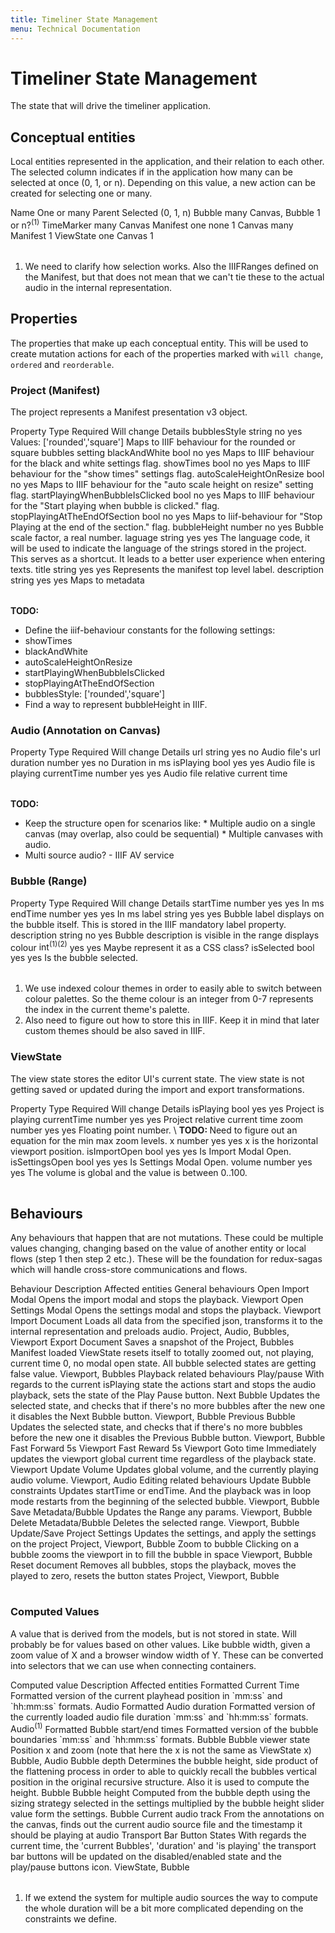 ```yaml
---
title: Timeliner State Management
menu: Technical Documentation
---
```


# Timeliner State Management

The state that will drive the timeliner application.

## Conceptual entities

Local entities represented in the application, and their relation to each other. The selected column indicates if in the application how many can be selected at once (0, 1, or n). Depending on this value, a new action can be created for selecting one or many.


<Table>
  <Table.Header>
    <Table.Row>
        <Table.Cell>Name</Table.Cell>
        <Table.Cell>One or many</Table.Cell>
        <Table.Cell>Parent</Table.Cell>
        <Table.Cell>Selected (0, 1, n)</Table.Cell>
      </Table.Row>
  </Table.Header>
  <Table.Row>
    <Table.Cell>Bubble</Table.Cell>
    <Table.Cell>many</Table.Cell>
    <Table.Cell>Canvas, Bubble</Table.Cell>
    <Table.Cell>1 or n?<sup>(1)</sup></Table.Cell>
  </Table.Row>
  <Table.Row>
    <Table.Cell>TimeMarker</Table.Cell>
    <Table.Cell>many</Table.Cell>
    <Table.Cell>Canvas</Table.Cell>
    <Table.Cell></Table.Cell>
  </Table.Row>
  <Table.Row>
    <Table.Cell>Manifest</Table.Cell>
    <Table.Cell>one</Table.Cell>
    <Table.Cell>none</Table.Cell>
    <Table.Cell>1</Table.Cell>
  </Table.Row>
  <Table.Row>
    <Table.Cell>Canvas</Table.Cell>
    <Table.Cell>many</Table.Cell>
    <Table.Cell>Manifest</Table.Cell>
    <Table.Cell>1</Table.Cell>
  </Table.Row>
  <Table.Row>
    <Table.Cell>ViewState</Table.Cell>
    <Table.Cell>one</Table.Cell>
    <Table.Cell>Canvas</Table.Cell>
    <Table.Cell>1</Table.Cell>
  </Table.Row>
</Table>




1.  We need to clarify how selection works. Also the IIIFRanges defined on the Manifest, but that does not mean that we can't tie these to the actual audio in the internal representation. 


## Properties

The properties that make up each conceptual entity. This will be used to create mutation actions for each of the properties marked with `will change`, `ordered` and `reorderable`.


### Project (Manifest)

The project represents a Manifest presentation v3 object.


<Table>
  <Table.Header>
    <Table.Row>
      <Table.Cell>Property</Table.Cell>
      <Table.Cell>Type</Table.Cell>
      <Table.Cell>Required</Table.Cell>
      <Table.Cell>Will change</Table.Cell>
      <Table.Cell>Details</Table.Cell>
    </Table.Row>
  </Table.Header>
  <Table.Row>
    <Table.Cell>bubblesStyle</Table.Cell>
    <Table.Cell>string</Table.Cell>
    <Table.Cell>no</Table.Cell>
    <Table.Cell>yes</Table.Cell>
    <Table.Cell>Values: ['rounded','square']
Maps to IIIF behaviour for the rounded or square bubbles setting 
</Table.Cell>
  </Table.Row>
  <Table.Row>
    <Table.Cell>blackAndWhite</Table.Cell>
    <Table.Cell>bool</Table.Cell>
    <Table.Cell>no</Table.Cell>
    <Table.Cell>yes</Table.Cell>
    <Table.Cell>Maps to IIIF behaviour for the black and white settings flag.</Table.Cell>
  </Table.Row>
  <Table.Row>
    <Table.Cell>showTimes</Table.Cell>
    <Table.Cell>bool</Table.Cell>
    <Table.Cell>no</Table.Cell>
    <Table.Cell>yes</Table.Cell>
    <Table.Cell>Maps to IIIF behaviour for the "show times" settings flag.</Table.Cell>
  </Table.Row>
  <Table.Row>
    <Table.Cell>autoScaleHeightOnResize</Table.Cell>
    <Table.Cell>bool</Table.Cell>
    <Table.Cell>no</Table.Cell>
    <Table.Cell>yes</Table.Cell>
    <Table.Cell>Maps to IIIF behaviour for the "auto scale height on resize" setting flag.</Table.Cell>
  </Table.Row>
  <Table.Row>
    <Table.Cell>startPlayingWhenBubbleIsClicked</Table.Cell>
    <Table.Cell>bool</Table.Cell>
    <Table.Cell>no</Table.Cell>
    <Table.Cell>yes</Table.Cell>
    <Table.Cell>Maps to IIIF behaviour for the "Start playing when bubble is clicked." flag.</Table.Cell>
  </Table.Row>
  <Table.Row>
    <Table.Cell>stopPlayingAtTheEndOfSection</Table.Cell>
    <Table.Cell>bool</Table.Cell>
    <Table.Cell>no</Table.Cell>
    <Table.Cell>yes</Table.Cell>
    <Table.Cell>Maps to Iiif-behaviour for "Stop Playing at the end of the section." flag.</Table.Cell>
  </Table.Row>
  <Table.Row>
    <Table.Cell>bubbleHeight</Table.Cell>
    <Table.Cell>number</Table.Cell>
    <Table.Cell>no</Table.Cell>
    <Table.Cell>yes</Table.Cell>
    <Table.Cell>Bubble scale factor, a real number.</Table.Cell>
  </Table.Row>
  <Table.Row>
    <Table.Cell>laguage</Table.Cell>
    <Table.Cell>string</Table.Cell>
    <Table.Cell>yes</Table.Cell>
    <Table.Cell>yes</Table.Cell>
    <Table.Cell>The language code, it will be used to indicate the language of the strings stored in the project. This serves as a shortcut. It leads to a better user experience when entering texts.</Table.Cell>
  </Table.Row>
  <Table.Row>
    <Table.Cell>title</Table.Cell>
    <Table.Cell>string</Table.Cell>
    <Table.Cell>yes</Table.Cell>
    <Table.Cell>yes</Table.Cell>
    <Table.Cell>Represents the manifest top level label.</Table.Cell>
  </Table.Row>
  <Table.Row>
    <Table.Cell>description</Table.Cell>
    <Table.Cell>string</Table.Cell>
    <Table.Cell>yes</Table.Cell>
    <Table.Cell>yes</Table.Cell>
    <Table.Cell>Maps to metadata</Table.Cell>
  </Table.Row>
</Table>


**TODO:** 



*   Define the iiif-behaviour constants for the following settings: 
*   showTimes
*   blackAndWhite
*   autoScaleHeightOnResize
*   startPlayingWhenBubbleIsClicked
*   stopPlayingAtTheEndOfSection
*   bubblesStyle: ['rounded','square']
*   Find a way to represent bubbleHeight in IIIF.


### Audio (Annotation on Canvas)


<Table>
  <Table.Header>
    <Table.Row>
      <Table.Cell>Property</Table.Cell>
      <Table.Cell>Type</Table.Cell>
      <Table.Cell>Required</Table.Cell>
      <Table.Cell>Will change</Table.Cell>
      <Table.Cell>Details</Table.Cell>
    </Table.Row>
  </Table.Header>
  <Table.Row>
    <Table.Cell>url</Table.Cell>
    <Table.Cell>string</Table.Cell>
    <Table.Cell>yes</Table.Cell>
    <Table.Cell>no</Table.Cell>
    <Table.Cell>Audio file's url</Table.Cell>
  </Table.Row>
  <Table.Row>
    <Table.Cell>duration</Table.Cell>
    <Table.Cell>number</Table.Cell>
    <Table.Cell>yes</Table.Cell>
    <Table.Cell>no</Table.Cell>
    <Table.Cell>Duration in ms</Table.Cell>
  </Table.Row>
  <Table.Row>
    <Table.Cell>isPlaying</Table.Cell>
    <Table.Cell>bool</Table.Cell>
    <Table.Cell>yes</Table.Cell>
    <Table.Cell>yes</Table.Cell>
    <Table.Cell>Audio file is playing</Table.Cell>
  </Table.Row>
  <Table.Row>
    <Table.Cell>currentTime</Table.Cell>
    <Table.Cell>number</Table.Cell>
    <Table.Cell>yes</Table.Cell>
    <Table.Cell>yes</Table.Cell>
    <Table.Cell>Audio file relative current time</Table.Cell>
  </Table.Row>
</Table>


**TODO:** 



*   Keep the structure open for scenarios like: *   Multiple audio on a single canvas (may overlap, also could be sequential)  *   Multiple canvases with audio.
*   Multi source audio? - IIIF AV service 


### Bubble (Range)


<Table>
  <Table.Header>
    <Table.Row>
      <Table.Cell>Property</Table.Cell>
      <Table.Cell>Type</Table.Cell>
      <Table.Cell>Required</Table.Cell>
      <Table.Cell>Will change</Table.Cell>
      <Table.Cell>Details</Table.Cell>
    </Table.Row>
  </Table.Header>
  <Table.Row>
    <Table.Cell>startTime</Table.Cell>
    <Table.Cell>number</Table.Cell>
    <Table.Cell>yes</Table.Cell>
    <Table.Cell>yes</Table.Cell>
    <Table.Cell>In ms</Table.Cell>
  </Table.Row>
  <Table.Row>
    <Table.Cell>endTime</Table.Cell>
    <Table.Cell>number</Table.Cell>
    <Table.Cell>yes</Table.Cell>
    <Table.Cell>yes</Table.Cell>
    <Table.Cell>In ms</Table.Cell>
  </Table.Row>
  <Table.Row>
    <Table.Cell>label</Table.Cell>
    <Table.Cell>string</Table.Cell>
    <Table.Cell>yes</Table.Cell>
    <Table.Cell>yes</Table.Cell>
    <Table.Cell>Bubble label displays on the bubble itself. This is stored in the IIIF mandatory label property.</Table.Cell>
  </Table.Row>
  <Table.Row>
    <Table.Cell>description</Table.Cell>
    <Table.Cell>string</Table.Cell>
    <Table.Cell>no</Table.Cell>
    <Table.Cell>yes</Table.Cell>
    <Table.Cell>Bubble description is visible in the range displays</Table.Cell>
  </Table.Row>
  <Table.Row>
    <Table.Cell>colour</Table.Cell>
    <Table.Cell>int<sup>(1)(2)</sup></Table.Cell>
    <Table.Cell>yes</Table.Cell>
    <Table.Cell>yes</Table.Cell>
    <Table.Cell>Maybe represent it as a CSS class?</Table.Cell>
  </Table.Row>
  <Table.Row>
    <Table.Cell>isSelected</Table.Cell>
    <Table.Cell>bool</Table.Cell>
    <Table.Cell>yes</Table.Cell>
    <Table.Cell>yes</Table.Cell>
    <Table.Cell>Is the bubble selected.</Table.Cell>
  </Table.Row>
</Table>




1.  We use indexed colour themes in order to easily able to switch between colour palettes. So the theme colour is an integer from 0-7 represents the index in the current theme's palette.
1.  Also need to figure out how to store this in IIIF. Keep it in mind that later custom themes should be also saved in IIIF.


### ViewState

The view state stores the editor UI's current state. The view state is not getting saved or updated during the import and export transformations. 


<Table>
  <Table.Header>
    <Table.Row>
      <Table.Cell>Property</Table.Cell>
      <Table.Cell>Type</Table.Cell>
      <Table.Cell>Required</Table.Cell>
      <Table.Cell>Will change</Table.Cell>
      <Table.Cell>Details</Table.Cell>
    </Table.Row>
  </Table.Header>
  <Table.Row>
    <Table.Cell>isPlaying</Table.Cell>
    <Table.Cell>bool</Table.Cell>
    <Table.Cell>yes</Table.Cell>
    <Table.Cell>yes</Table.Cell>
    <Table.Cell>Project is playing</Table.Cell>
  </Table.Row>
  <Table.Row>
    <Table.Cell>currentTime</Table.Cell>
    <Table.Cell>number</Table.Cell>
    <Table.Cell>yes</Table.Cell>
    <Table.Cell>yes</Table.Cell>
    <Table.Cell>Project relative current time</Table.Cell>
  </Table.Row>
  <Table.Row>
    <Table.Cell>zoom</Table.Cell>
    <Table.Cell>number</Table.Cell>
    <Table.Cell>yes</Table.Cell>
    <Table.Cell>yes</Table.Cell>
    <Table.Cell>Floating point number.  \
<strong>TODO: </strong>Need to figure out an equation for the min max zoom levels.</Table.Cell>
  </Table.Row>
  <Table.Row>
    <Table.Cell>x</Table.Cell>
    <Table.Cell>number</Table.Cell>
    <Table.Cell>yes</Table.Cell>
    <Table.Cell>yes</Table.Cell>
    <Table.Cell>x is the horizontal viewport position.</Table.Cell>
  </Table.Row>
  <Table.Row>
    <Table.Cell>isImportOpen</Table.Cell>
    <Table.Cell>bool</Table.Cell>
    <Table.Cell>yes</Table.Cell>
    <Table.Cell>yes</Table.Cell>
    <Table.Cell>Is Import Modal Open.</Table.Cell>
  </Table.Row>
  <Table.Row>
    <Table.Cell>isSettingsOpen</Table.Cell>
    <Table.Cell>bool</Table.Cell>
    <Table.Cell>yes</Table.Cell>
    <Table.Cell>yes</Table.Cell>
    <Table.Cell>Is Settings Modal Open.</Table.Cell>
  </Table.Row>
  <Table.Row>
    <Table.Cell>volume</Table.Cell>
    <Table.Cell>number</Table.Cell>
    <Table.Cell>yes</Table.Cell>
    <Table.Cell>yes</Table.Cell>
    <Table.Cell>The volume is global and the value is between 0..100.</Table.Cell>
  </Table.Row>
</Table>



## Behaviours

Any behaviours that happen that are not mutations. These could be multiple values changing, changing based on the value of another entity or local flows (step 1 then step 2 etc.). These will be the foundation for redux-sagas which will handle cross-store communications and flows.


<Table>
  <Table.Header>
    <Table.Row>
      <Table.Cell>Behaviour</Table.Cell>
      <Table.Cell>Description</Table.Cell>
      <Table.Cell>Affected entities</Table.Cell>
    </Table.Row>
  </Table.Header>
  <Table.Row>
    <Table.Cell colspan="3">General behaviours</Table.Cell>
  </Table.Row>
  <Table.Row>
    <Table.Cell>Open Import Modal</Table.Cell>
    <Table.Cell>Opens the import modal and stops the playback.</Table.Cell>
    <Table.Cell>Viewport</Table.Cell>
  </Table.Row>
  <Table.Row>
    <Table.Cell>Open Settings Modal</Table.Cell>
    <Table.Cell>Opens the settings modal and stops the playback.</Table.Cell>
    <Table.Cell>Viewport</Table.Cell>
  </Table.Row>
  <Table.Row>
    <Table.Cell>Import Document</Table.Cell>
    <Table.Cell>Loads all data from the specified json, transforms it to the internal representation and preloads audio.</Table.Cell>
    <Table.Cell>Project, Audio, Bubbles, Viewport</Table.Cell>
  </Table.Row>
  <Table.Row>
    <Table.Cell>Export Document</Table.Cell>
    <Table.Cell>Saves a snapshot of the Project, Bubbles</Table.Cell>
    <Table.Cell></Table.Cell>
  </Table.Row>
  <Table.Row>
    <Table.Cell>Manifest loaded</Table.Cell>
    <Table.Cell>ViewState resets itself to totally zoomed out, not playing, current time 0, no modal open state. All bubble selected states are getting false value.</Table.Cell>
    <Table.Cell>Viewport, Bubbles</Table.Cell>
  </Table.Row>
  <Table.Row>
    <Table.Cell colspan="3">Playback related behaviours</Table.Cell>
  </Table.Row>
  <Table.Row>
    <Table.Cell>Play/pause</Table.Cell>
    <Table.Cell>With regards to the current isPlaying state the actions start and stops the audio playback, sets the state of the Play Pause button.</Table.Cell>
    <Table.Cell></Table.Cell>
  </Table.Row>
  <Table.Row>
    <Table.Cell>Next Bubble</Table.Cell>
    <Table.Cell>Updates the selected state, and checks that if there's no more bubbles after the new one it disables the Next Bubble button.</Table.Cell>
    <Table.Cell>Viewport, Bubble</Table.Cell>
  </Table.Row>
  <Table.Row>
    <Table.Cell>Previous Bubble</Table.Cell>
    <Table.Cell>Updates the selected state, and checks that if there's no more bubbles before the new one it disables the Previous Bubble button.</Table.Cell>
    <Table.Cell>Viewport, Bubble</Table.Cell>
  </Table.Row>
  <Table.Row>
    <Table.Cell>Fast Forward 5s</Table.Cell>
    <Table.Cell></Table.Cell>
    <Table.Cell>Viewport</Table.Cell>
  </Table.Row>
  <Table.Row>
    <Table.Cell>Fast Reward 5s</Table.Cell>
    <Table.Cell></Table.Cell>
    <Table.Cell>Viewport</Table.Cell>
  </Table.Row>
  <Table.Row>
    <Table.Cell>Goto time</Table.Cell>
    <Table.Cell>Immediately updates the viewport global current time regardless of the playback state.</Table.Cell>
    <Table.Cell>Viewport</Table.Cell>
  </Table.Row>
  <Table.Row>
    <Table.Cell>Update Volume</Table.Cell>
    <Table.Cell>Updates global volume, and the currently playing audio volume.</Table.Cell>
    <Table.Cell>Viewport, Audio</Table.Cell>
  </Table.Row>
  <Table.Row>
    <Table.Cell colspan="3" >Editing related behaviours</Table.Cell>
  </Table.Row>
  <Table.Row>
    <Table.Cell>Update Bubble constraints</Table.Cell>
    <Table.Cell>Updates startTime or endTime. And the playback was in loop mode restarts from  the beginning of the selected bubble.</Table.Cell>
    <Table.Cell>Viewport, Bubble</Table.Cell>
  </Table.Row>
  <Table.Row>
    <Table.Cell>Save Metadata/Bubble</Table.Cell>
    <Table.Cell>Updates the Range any params.</Table.Cell>
    <Table.Cell>Viewport, Bubble</Table.Cell>
  </Table.Row>
  <Table.Row>
    <Table.Cell>Delete Metadata/Bubble</Table.Cell>
    <Table.Cell>Deletes the selected range.</Table.Cell>
    <Table.Cell>Viewport, Bubble</Table.Cell>
  </Table.Row>
  <Table.Row>
    <Table.Cell>Update/Save Project Settings</Table.Cell>
    <Table.Cell>Updates the settings, and apply the settings on the project</Table.Cell>
    <Table.Cell>Project, Viewport, Bubble</Table.Cell>
  </Table.Row>
  <Table.Row>
    <Table.Cell>Zoom to bubble</Table.Cell>
    <Table.Cell>Clicking on a bubble zooms the viewport in to fill the bubble in space</Table.Cell>
    <Table.Cell>Viewport, Bubble</Table.Cell>
  </Table.Row>
  <Table.Row>
    <Table.Cell>Reset document</Table.Cell>
    <Table.Cell>Removes all bubbles, stops the playback, moves the played to zero, resets the button states</Table.Cell>
    <Table.Cell>Project, Viewport, Bubble</Table.Cell>
  </Table.Row>
</Table>



### Computed Values

A value that is derived from the models, but is not stored in state. Will probably be for values based on other values. Like bubble width, given a zoom value of X and a browser window width of Y. These can be converted into selectors that we can use when connecting containers.


<Table>
  <Table.Header>
    <Table.Row>
      <Table.Cell>Computed value</Table.Cell>
      <Table.Cell>Description</Table.Cell>
      <Table.Cell>Affected entities</Table.Cell>
    </Table.Row>
  </Table.Header>
  <Table.Row>
    <Table.Cell>Formatted Current Time</Table.Cell>
    <Table.Cell>Formatted version of the current playhead position in `mm:ss` and `hh:mm:ss` formats.</Table.Cell>
    <Table.Cell>Audio</Table.Cell>
  </Table.Row>
  <Table.Row>
    <Table.Cell>Formatted Audio duration</Table.Cell>
    <Table.Cell>Formatted version of the currently loaded audio file duration `mm:ss` and `hh:mm:ss` formats.</Table.Cell>
    <Table.Cell>Audio<sup>(1)</sup></Table.Cell>
  </Table.Row>
  <Table.Row>
    <Table.Cell>Formatted Bubble start/end times</Table.Cell>
    <Table.Cell>Formatted version of the bubble boundaries `mm:ss` and `hh:mm:ss` formats.</Table.Cell>
    <Table.Cell>Bubble</Table.Cell>
  </Table.Row>
  <Table.Row>
    <Table.Cell>Bubble viewer state</Table.Cell>
    <Table.Cell>Position x and zoom (note that here the x is not the same as ViewState x)</Table.Cell>
    <Table.Cell>Bubble, Audio</Table.Cell>
  </Table.Row>
  <Table.Row>
    <Table.Cell>Bubble depth</Table.Cell>
    <Table.Cell>Determines the bubble height, side product of the flattening process in order to able to quickly recall the bubbles vertical position in the original recursive structure. Also it is used to compute the height.</Table.Cell>
    <Table.Cell>Bubble</Table.Cell>
  </Table.Row>
  <Table.Row>
    <Table.Cell>Bubble height</Table.Cell>
    <Table.Cell>Computed from the bubble depth using the sizing strategy selected in the settings multiplied by the bubble height slider value form the settings.</Table.Cell>
    <Table.Cell>Bubble</Table.Cell>
  </Table.Row>
  <Table.Row>
    <Table.Cell>Current audio track</Table.Cell>
    <Table.Cell>From the annotations on the canvas, finds out the current audio source file and the timestamp it should be playing at</Table.Cell>
    <Table.Cell>audio</Table.Cell>
  </Table.Row>
  <Table.Row>
    <Table.Cell>Transport Bar Button States</Table.Cell>
    <Table.Cell>With regards the current time, the 'current Bubbles', 'duration' and 'is playing' the transport bar buttons will be updated on the disabled/enabled state and the play/pause buttons icon.</Table.Cell>
    <Table.Cell>ViewState, Bubble</Table.Cell>
  </Table.Row>
</Table>




1.  If we extend the system for multiple audio sources the way to compute the whole duration will be a bit more complicated depending on the constraints we define.

